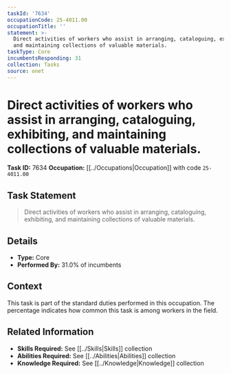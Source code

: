 ```yaml
---
taskId: '7634'
occupationCode: 25-4011.00
occupationTitle: ''
statement: >-
  Direct activities of workers who assist in arranging, cataloguing, exhibiting,
  and maintaining collections of valuable materials.
taskType: Core
incumbentsResponding: 31
collection: Tasks
source: onet
---
```

# Direct activities of workers who assist in arranging, cataloguing, exhibiting, and maintaining collections of valuable materials.

**Task ID:** 7634
**Occupation:** [[../Occupations|Occupation]] with code `25-4011.00`

## Task Statement

> Direct activities of workers who assist in arranging, cataloguing, exhibiting, and maintaining collections of valuable materials.

## Details

- **Type:** Core
- **Performed By:** 31.0% of incumbents

## Context

This task is part of the standard duties performed in this occupation. The percentage indicates how common this task is among workers in the field.

## Related Information

- **Skills Required:** See [[../Skills|Skills]] collection
- **Abilities Required:** See [[../Abilities|Abilities]] collection
- **Knowledge Required:** See [[../Knowledge|Knowledge]] collection
